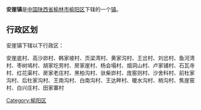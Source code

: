 {{中国乡级行政区
|行政区全称 = 安崖镇
|景观照片文件名 = 
|景观照片描述 = 
|汉语拼音 =
|其他语言 = 
|其他语言名称 = 
|位置图文件名 = 
|位置图描述 = 
|自定义图片=
|上级行政区 = [[陕西省|陕西省]][[榆林市|榆林市]][[榆阳区|榆阳区]]
|行政区类别 = [[行政建制镇|镇]]
|行政区划代码 = 
|行政区划 = 
|村委会 = 
|居委会 = 
|建置时间 = 
|领导职位 = 
|领导名称 = 
|政府驻地 = 
|毗邻 = 
|地理坐标 = 
|总面积 = 
|总人口 = 
|户籍人口 = 
|户籍人口年份 = 
|常住人口 = 
|常住人口年份 = 
|人口密度 = 
|GDP = 
|邮政编码 = 
|电话区号 = 
|官方网站 = 
|网站名称 = 
}}
'''安崖镇'''是[[中华人民共和国|中国]][[陕西省|陕西省]][[榆林市|榆林市]][[榆阳区|榆阳区]]下辖的一个[[行政建制镇|镇]]。

== 行政区划 ==
安崖镇下辖以下行政区：

安崖底村、高沙峁村、韩家坡村、页梁湾村、黄家沟村、王岔村、刘岔村、鱼河湾村、枣树墕村、胡家圪劳村、房家崖村、杨会塌村、烟洞山村、卢家铺村、石瓦寺村、红花渠村、房家老庄村、黑柏沟村、驮柴峁村、庞窑则村、沙舍科村、前杜家沟村、后杜家沟村、王南沟村、白南沟村、王达畔村、暖水沟村、梢沟村、焦崖窑村、白兴庄村、田家寨村

{{陕西小作品}}
{{榆阳区行政区划}}

[[Category:榆阳区|Category:榆阳区]]